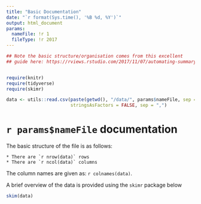 ```yaml
---
title: "Basic Documentation"
date: "`r format(Sys.time(), '%B %d, %Y')`"
output: html_document
params:
  nameFile: !r 1
  fileType: !r 2017
---
```


```r
## Note the basic structure/organisation comes from this excellent
## guide here: https://rviews.rstudio.com/2017/11/07/automating-summary-of-surveys-with-rmarkdown/


require(knitr)
require(tidyverse)
require(skimr)

```

```r
data <- utils::read.csv(paste(getwd(), "/data/", params$nameFile, sep = ""), 
                        stringsAsFactors = FALSE, sep = ",")
```

# `r params$nameFile` documentation

The basic structure of the file is as follows:

    * There are `r nrow(data)` rows
    * There are `r ncol(data)` columns
    
The column names are given as: `r colnames(data)`.

A brief overview of the data is provided using the `skimr` package below

```r
skim(data)
```

